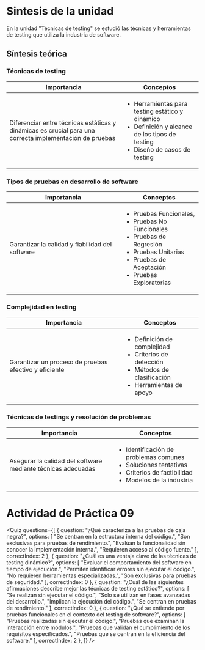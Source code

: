 
# Sintesis de la unidad
En la unidad "Técnicas de testing" se estudió las técnicas y herramientas de testing que utiliza la industria de software.

## Síntesis teórica

### Técnicas de testing

<table>
    <thead>
        <tr>
            <th>Importancia</th>
            <th>Conceptos</th>
        </tr>
    </thead>
    <tbody>
        <tr>
            <td>Diferenciar entre técnicas estáticas y dinámicas es crucial para una correcta implementación de pruebas</td>
            <td>
                <ul>
                    <li>Herramientas para testing estático y dinámico</li>
                    <li>Definición y alcance de los tipos de testing</li>
                    <li>Diseño de casos de testing</li>
                </ul>
            </td>
        </tr>
    </tbody>
</table>

### Tipos de pruebas en desarrollo de software

<table>
    <thead>
        <tr>
            <th>Importancia</th>
            <th>Conceptos</th>
        </tr>
    </thead>
    <tbody>
        <tr>
            <td>Garantizar la calidad y fiabilidad del software</td>
            <td>
                <ul>
                    <li>Pruebas Funcionales, </li>
                    <li>Pruebas No Funcionales</li>
                    <li>Pruebas de Regresión</li>
                    <li>Pruebas Unitarias</li>
                    <li>Pruebas de Aceptación</li>
                    <li>Pruebas Exploratorias</li>
                </ul>
            </td>
        </tr>
    </tbody>
</table>


### Complejidad en testing

<table>
    <thead>
        <tr>
            <th>Importancia</th>
            <th>Conceptos</th>
        </tr>
    </thead>
    <tbody>
        <tr>
            <td>Garantizar un proceso de pruebas efectivo y eficiente</td>
            <td>
                <ul>
                    <li>Definición de complejidad</li>
                    <li>Criterios de detección</li>
                    <li>Métodos de clasificación</li>
                    <li>Herramientas de apoyo</li>
                </ul>
            </td>
        </tr>
    </tbody>
</table>

### Técnicas de testings y resolución de problemas

<table>
    <thead>
        <tr>
            <th>Importancia</th>
            <th>Conceptos</th>
        </tr>
    </thead>
    <tbody>
        <tr>
            <td>Asegurar la calidad del software mediante técnicas adecuadas</td>
            <td>
                <ul>
                    <li>Identificación de problemas comunes</li>
                    <li>Soluciones tentativas</li>
                    <li>Criterios de factibilidad</li>
                    <li>Modelos de la industria</li>
                </ul>
            </td>
        </tr>
    </tbody>
</table>

# Actividad de Práctica 09


<Quiz questions={[
	{
		question: "¿Qué caracteriza a las pruebas de caja negra?",
		options: [
			"Se centran en la estructura interna del código.",
			"Son exclusivas para pruebas de rendimiento.",
			"Evalúan la funcionalidad sin conocer la implementación interna.",
			"Requieren acceso al código fuente."
		],
		correctIndex: 2
	},
    {
		question: "¿Cuál es una ventaja clave de las técnicas de testing dinámico?",
		options: [
			"Evaluar el comportamiento del software en tiempo de ejecución.",
			"Permiten identificar errores sin ejecutar el código.",
			"No requieren herramientas especializadas.",
			"Son exclusivas para pruebas de seguridad."
		],
		correctIndex: 0
	},
    {
		question: "¿Cuál de las siguientes afirmaciones describe mejor las técnicas de testing estático?",
		options: [
			"Se realizan sin ejecutar el código.",
			"Solo se utilizan en fases avanzadas del desarrollo.",
			"Implican la ejecución del código.",
			"Se centran en pruebas de rendimiento."
		],
		correctIndex: 0
	},
    {
		question: "¿Qué se entiende por pruebas funcionales en el contexto del testing de software?",
		options: [
			"Pruebas realizadas sin ejecutar el código.",
			"Pruebas que examinan la interacción entre módulos.",
			"Pruebas que validan el cumplimiento de los requisitos especificados.",
			"Pruebas que se centran en la eficiencia del software."
		],
		correctIndex: 2
	},
]} />